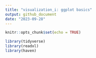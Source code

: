```yaml
---
title: "visualization_i: ggplot basics"
output: github_document
date: "2023-09-28"
---
```


```r
knitr::opts_chunk$set(echo = TRUE)

library(tidyverse)
library(readxl)
library(haven)
```